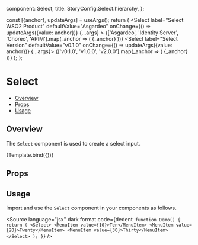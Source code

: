 
  component: Select,
  title: StoryConfig.Select.hierarchy,
};

<Meta title={meta.title} component={meta.component} />

  const [{anchor}, updateArgs] = useArgs();
  return (
    <Stack gap={2}>
      <FormControl fullWidth variant="standard">
        <Select
          label="Select WSO2 Product"
          defaultValue="Asgardeo"
          onChange={() => updateArgs({value: anchor})}
          {...args}
        >
          {['Asgardeo', 'Identity Server', 'Choreo', 'APIM'].map(_anchor => (
            <MenuItem key={_anchor} value={_anchor}>
              {_anchor}
            </MenuItem>
          ))}
        </Select>
      </FormControl>
      <FormControl fullWidth variant="standard">
        <Select label="Select Version" defaultValue="v0.1.0" onChange={() => updateArgs({value: anchor})} {...args}>
          {['v0.1.0', 'v1.0.0', 'v2.0.0'].map(_anchor => (
            <MenuItem key={_anchor} value={_anchor}>
              {_anchor}
            </MenuItem>
          ))}
        </Select>
      </FormControl>
    </Stack>
  );
};

# Select

- [Overview](#overview)
- [Props](#props)
- [Usage](#usage)

## Overview

The `Select` component is used to create a select input.

<Canvas>
  <Story name="Overview">{Template.bind({})}</Story>
</Canvas>

## Props

<ArgsTable story="Overview" />

## Usage

Import and use the `Select` component in your components as follows.

<Source
  language="jsx"
  dark
  format
  code={dedent`
function Demo() {
  return (
    <Select>
      <MenuItem value={10}>Ten</MenuItem>
      <MenuItem value={20}>Twenty</MenuItem>
      <MenuItem value={30}>Thirty</MenuItem>
    </Select>
  );
}`}
/>
